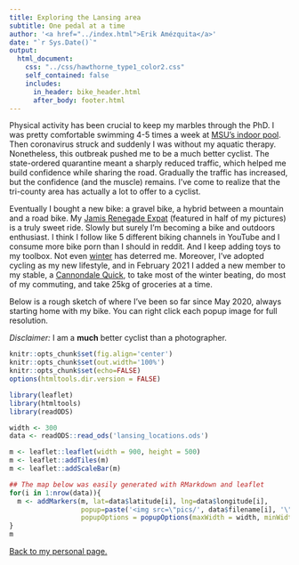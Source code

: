 ```yaml
---
title: Exploring the Lansing area
subtitle: One pedal at a time
author: '<a href="../index.html">Erik Amézquita</a>'
date: "`r Sys.Date()`"
output: 
  html_document:
    css: "../css/hawthorne_type1_color2.css"
    self_contained: false
    includes:
      in_header: bike_header.html
      after_body: footer.html
---
```


Physical activity has been crucial to keep my marbles through the PhD. I was pretty comfortable swimming 4-5 times a week at [MSU's indoor pool](./pics/msu_im_west_pool.jpg). Then coronavirus struck and suddenly I was without my aquatic therapy. Nonetheless, this outbreak pushed me to be a much better cyclist. The state-ordered quarantine meant a sharply reduced traffic, which helped me build confidence while sharing the road. Gradually the traffic has increased, but the confidence (and the muscle) remains. I've come to realize that the tri-county area has actually a lot to offer to a cyclist. 

Eventually I bought a new bike: a gravel bike, a hybrid between a mountain and a road bike. My [Jamis Renegade Expat](./pics/east_lansing_renegade.jpg) (featured in half of my pictures) is a truly sweet ride. Slowly but surely I'm becoming a bike and outdoors enthusiast. I think I follow like 5 different biking channels in YouTube and I consume more bike porn than I should in reddit. And I keep adding toys to my toolbox. Not even [winter](./pics/lansing_hawk_island_winter.jpg) has deterred me. Moreover, I've adopted cycling as my new lifestyle, and in February 2021 I added a new member to my stable, a [Cannondale Quick](./pics/cannondale_quick.jpg), to take most of the winter beating, do most of my commuting, and take 25kg of groceries at a time.

Below is a rough sketch of where I've been so far since May 2020, always starting home with my bike. You can right click each popup image for full resolution.

_Disclaimer:_ I am a __much__ better cyclist than a photographer.

```r
knitr::opts_chunk$set(fig.align='center')
knitr::opts_chunk$set(out.width='100%')
knitr::opts_chunk$set(echo=FALSE)
options(htmltools.dir.version = FALSE)

library(leaflet)
library(htmltools)
library(readODS)

width <- 300
data <- readODS::read_ods('lansing_locations.ods')

m <- leaflet::leaflet(width = 900, height = 500)
m <- leaflet::addTiles(m)
m <- leaflet::addScaleBar(m)
```


```r
## The map below was easily generated with RMarkdown and leaflet
for(i in 1:nrow(data)){
  m <- addMarkers(m, lat=data$latitude[i], lng=data$longitude[i], 
                  popup=paste('<img src=\"pics/', data$filename[i], '\"></img>', sep=''),
                  popupOptions = popupOptions(maxWidth = width, minWidth=width))
}
m
```

[Back to my personal page.](../else.html)